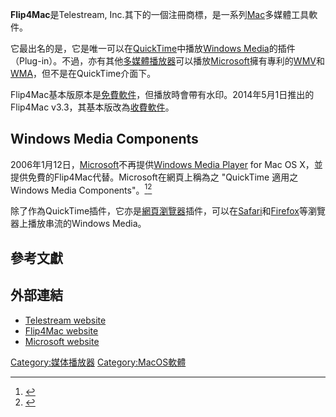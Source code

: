 '''Flip4Mac'''是Telestream, Inc.其下的一個注冊商標，是一系列[[Macintosh|Mac]]多媒體工具軟件。

它最出名的是，它是唯一可以在[[QuickTime|QuickTime]]中播放[[Windows_Media|Windows Media]]的插件（Plug-in）。不過，亦有其他[[多媒體播放器|多媒體播放器]]可以播放[[Microsoft|Microsoft]]擁有專利的[[WMV|WMV]]和[[WMA|WMA]]，但不是在QuickTime介面下。

Flip4Mac基本版原本是[[免費軟件|免費軟件]]，但播放時會帶有水印。2014年5月1日推出的Flip4Mac v3.3，其基本版改為[[共享軟件|收費軟件]]。

==Windows Media Components==
2006年1月12日，[[Microsoft|Microsoft]]不再提供[[Windows_Media_Player|Windows Media Player]] for Mac OS X，並提供免費的Flip4Mac代替。Microsoft在網頁上稱為之
"QuickTime 適用之 Windows Media Components"。<ref>{{cite news|title=Flip4Mac released as a Universal Binary|url=http://www.cnet.com/news/flip4mac-released-as-a-universal-binary|accessdate=16 April 2014|newspaper=[[Cnet|Cnet]]|date=28 July 2006|archive-date=2014-04-17|archive-url=https://web.archive.org/web/20140417005604/http://www.cnet.com/news/flip4mac-released-as-a-universal-binary/|dead-url=no}}</ref><ref>{{cite web|author=Microsoft|title=QuickTime 適用之 Windows Media Components - Microsoft Windows|url=http://windows.microsoft.com/zh-HK/windows/windows-media-components-quicktime|work=QuickTime 適用之 Windows Media Components - Microsoft Windows|accessdate=2014-07-05|archive-date=2014-07-14|archive-url=https://web.archive.org/web/20140714203142/http://windows.microsoft.com/zh-HK/windows/windows-media-components-quicktime|dead-url=no}}</ref>

除了作為QuickTime插件，它亦是[[網頁瀏覽器|網頁瀏覽器]]插件，可以在[[Safari|Safari]]和[[Firefox|Firefox]]等瀏覽器上播放串流的Windows Media。

==參考文獻==
<div class="references-small">
<references />
</div>

==外部連結==
* [http://www.telestream.net/ Telestream website]{{Wayback|url=http://www.telestream.net/ |date=20140707152121 }}
* [https://web.archive.org/web/20141001032728/http://dvd-mac.com/flip4mac.html Flip4Mac website]
* [http://www.microsoft.com Microsoft website]{{Wayback|url=http://www.microsoft.com/ |date=20080124120709 }}

[[Category:媒体播放器|Category:媒体播放器]]
[[Category:MacOS軟體|Category:MacOS軟體]]